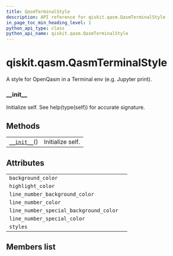 ```yaml
---
title: QasmTerminalStyle
description: API reference for qiskit.qasm.QasmTerminalStyle
in_page_toc_min_heading_level: 1
python_api_type: class
python_api_name: qiskit.qasm.QasmTerminalStyle
---
```


# qiskit.qasm.QasmTerminalStyle

<Class id="qiskit.qasm.QasmTerminalStyle" isDedicatedPage={true} github="https://github.com/qiskit/qiskit/tree/stable/0.17/qiskit/qasm/pygments/lexer.py" signature="QasmTerminalStyle" modifiers="class">
  A style for OpenQasm in a Terminal env (e.g. Jupyter print).

  ### \_\_init\_\_

  <Function id="qiskit.qasm.QasmTerminalStyle.__init__" signature="__init__()">
    Initialize self. See help(type(self)) for accurate signature.
  </Function>

  ## Methods

  |                                                                                                  |                  |
  | ------------------------------------------------------------------------------------------------ | ---------------- |
  | [`__init__`](#qiskit.qasm.QasmTerminalStyle.__init__ "qiskit.qasm.QasmTerminalStyle.__init__")() | Initialize self. |

  ## Attributes

  |                                        |   |
  | -------------------------------------- | - |
  | `background_color`                     |   |
  | `highlight_color`                      |   |
  | `line_number_background_color`         |   |
  | `line_number_color`                    |   |
  | `line_number_special_background_color` |   |
  | `line_number_special_color`            |   |
  | `styles`                               |   |

  ## Members list
</Class>

